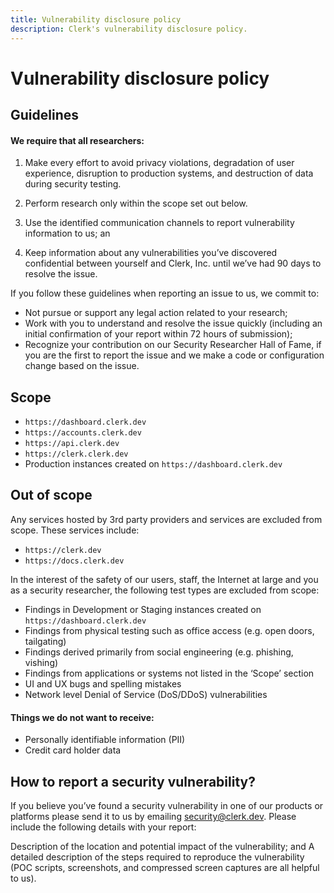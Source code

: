 ```yaml
---
title: Vulnerability disclosure policy
description: Clerk's vulnerability disclosure policy.
---
```


# Vulnerability disclosure policy

## Guidelines

#### We require that all researchers:

1. Make every effort to avoid privacy violations, degradation of user experience, disruption to production systems, and destruction of data during security testing.

2. Perform research only within the scope set out below.
3. Use the identified communication channels to report vulnerability information to us; an
4. Keep information about any vulnerabilities you’ve discovered confidential between yourself and Clerk, Inc. until we’ve had 90 days to resolve the issue.

If you follow these guidelines when reporting an issue to us, we commit to:

- Not pursue or support any legal action related to your research;
- Work with you to understand and resolve the issue quickly (including an initial confirmation of your report within 72 hours of submission);
- Recognize your contribution on our Security Researcher Hall of Fame, if you are the first to report the issue and we make a code or configuration change based on the issue.

## Scope
- `https://dashboard.clerk.dev`
- `https://accounts.clerk.dev`
- `https://api.clerk.dev`
- `https://clerk.clerk.dev`
- Production instances created on `https://dashboard.clerk.dev`

## Out of scope

Any services hosted by 3rd party providers and services are excluded from scope. These services include:

- `https://clerk.dev`
- `https://docs.clerk.dev`

In the interest of the safety of our users, staff, the Internet at large and you as a security researcher, the following test types are excluded from scope:

- Findings in Development or Staging instances created on `https://dashboard.clerk.dev`
- Findings from physical testing such as office access (e.g. open doors, tailgating)
- Findings derived primarily from social engineering (e.g. phishing, vishing)
- Findings from applications or systems not listed in the ‘Scope’ section
- UI and UX bugs and spelling mistakes
- Network level Denial of Service (DoS/DDoS) vulnerabilities

#### Things we do not want to receive:

- Personally identifiable information (PII)
- Credit card holder data

## How to report a security vulnerability?
If you believe you’ve found a security vulnerability in one of our products or platforms please send it to us by emailing security@clerk.dev. Please include the following details with your report:

Description of the location and potential impact of the vulnerability; and
A detailed description of the steps required to reproduce the vulnerability (POC scripts, screenshots, and compressed screen captures are all helpful to us).
